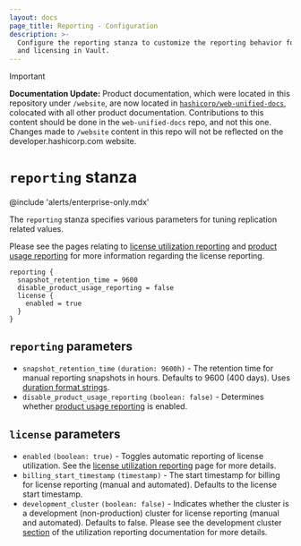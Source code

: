 ```yaml
---
layout: docs
page_title: Reporting - Configuration
description: >-
  Configure the reporting stanza to customize the reporting behavior for tuning
  and licensing in Vault.
---
```


> [!IMPORTANT]  
> **Documentation Update:** Product documentation, which were located in this repository under `/website`, are now located in [`hashicorp/web-unified-docs`](https://github.com/hashicorp/web-unified-docs), colocated with all other product documentation. Contributions to this content should be done in the `web-unified-docs` repo, and not this one. Changes made to `/website` content in this repo will not be reflected on the developer.hashicorp.com website.

# `reporting` stanza

@include 'alerts/enterprise-only.mdx'

The `reporting` stanza specifies various parameters for tuning replication related values.

Please see the pages relating to
[license utilization reporting](/vault/docs/enterprise/license/utilization-reporting)
and [product usage reporting](/vault/docs/enterprise/license/product-usage-reporting)
for more information regarding the license reporting.

```hcl
reporting {
  snapshot_retention_time = 9600
  disable_product_usage_reporting = false
  license {
    enabled = true
  }
}
```

## `reporting` parameters

- `snapshot_retention_time` `(duration: 9600h)` - The retention time for manual reporting snapshots in hours. Defaults to 9600 (400 days).
Uses [duration format strings](/vault/docs/concepts/duration-format).
- `disable_product_usage_reporting` `(boolean: false)` - Determines whether [product usage reporting](/vault/docs/enterprise/license/product-usage-reporting)
is enabled.

## `license` parameters

- `enabled` `(boolean: true)` - Toggles automatic reporting of license utilization. See the
[license utilization reporting](/vault/docs/enterprise/license/utilization-reporting)
page for more details.
- `billing_start_timestamp` `(timestamp)` - The start timestamp for billing for license reporting (manual and automated).
Defaults to the license start timestamp.
- `development_cluster` `(boolean: false)` - Indicates whether the cluster is a development (non-production) cluster for
license reporting (manual and automated). Defaults to false. Please see the development cluster
  [section](/vault/docs/enterprise/license/utilization-reporting#development-cluster-configuration) of the
utilization reporting documentation for more details.
